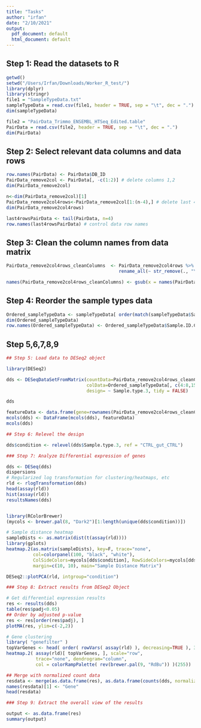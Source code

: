 ```yaml
---
title: "Tasks"
author: "irfan"
date: "2/10/2021"
output:
  pdf_document: default
  html_document: default
---
```


## Step 1: Read the datasets to R

```r

getwd()
setwd("/Users/Irfan/Downloads/Worker_R_test/")
library(dplyr)
library(stringr)
file1 = "SampleTypeData.txt"
sampleTypeData = read.csv(file1, header = TRUE, sep = "\t", dec = ".")
dim(sampleTypeData)

file2 = "PairData_Trimmo_ENSEMBL_HTSeq_Edited.table"
PairData = read.csv(file2, header = TRUE, sep = "\t", dec = ".")
dim(PairData)


```



## Step 2: Select relevant data columns and data rows


```r

row.names(PairData) <- PairData$DB_ID
PairData_remove2col <- PairData[, -c(1:2)] # delete columns 1,2
dim(PairData_remove2col)

n<-dim(PairData_remove2col)[1]
PairData_remove2col4rows<-PairData_remove2col[1:(n-4),] # delete last 4 rows
dim(PairData_remove2col4rows)

last4rowsPairData <- tail(PairData, n=4)
row.names(last4rowsPairData) # control data row names


```


## Step 3: Clean the column names from data matrix


```r

PairData_remove2col4rows_cleanColumns  <- PairData_remove2col4rows %>%
                                          rename_all(~ str_remove(., "\\_S.*"))

names(PairData_remove2col4rows_cleanColumns) <- gsub(x = names(PairData_remove2col4rows_cleanColumns), pattern = "\\.", replacement = "-")  


```


## Step 4: Reorder the sample types data

```r

Ordered_sampleTypeData <- sampleTypeData[ order(match(sampleTypeData$Sample.ID.Corrected, colnames(PairData_remove2col4rows_cleanColumns))), ]
dim(Ordered_sampleTypeData)
row.names(Ordered_sampleTypeData) <- Ordered_sampleTypeData$Sample.ID.Corrected


```
## Step 5,6,7,8,9 
```r
## Step 5: Load data to DESeq2 object 

library(DESeq2)

dds <- DESeqDataSetFromMatrix(countData=PairData_remove2col4rows_cleanColumns, 
                              colData=Ordered_sampleTypeData[, c(4:8,15)], 
                              design= ~ Sample.type.3, tidy = FALSE)

dds

featureData <- data.frame(gene=rownames(PairData_remove2col4rows_cleanColumns))
mcols(dds) <- DataFrame(mcols(dds), featureData)
mcols(dds)

## Step 6: Relevel the design

dds$condition <- relevel(dds$Sample.type.3, ref = "CTRL_gut_CTRL")

### Step 7: Analyze Differential expression of genes

dds <- DESeq(dds)
dispersions
# Regularized log transformation for clustering/heatmaps, etc
rld <- rlogTransformation(dds)
head(assay(rld))
hist(assay(rld))
resultsNames(dds)


library(RColorBrewer)
(mycols <- brewer.pal(8, "Dark2")[1:length(unique(dds$condition))])

# Sample distance heatmap
sampleDists <- as.matrix(dist(t(assay(rld))))
library(gplots)
heatmap.2(as.matrix(sampleDists), key=F, trace="none",
          col=colorpanel(100, "black", "white"),
          ColSideColors=mycols[dds$condition], RowSideColors=mycols[dds$condition],
          margin=c(10, 10), main="Sample Distance Matrix")

DESeq2::plotPCA(rld, intgroup="condition")

### Step 8: Extract results from DESeq2 Object

# Get differential expression results
res <- results(dds)
table(res$padj<0.05)
## Order by adjusted p-value
res <- res[order(res$padj), ]
plotMA(res, ylim=c(-2,2))

# Gene clustering
library( "genefilter" )
topVarGenes <- head( order( rowVars( assay(rld) ), decreasing=TRUE ), 35 )
heatmap.2( assay(rld)[ topVarGenes, ], scale="row",
           trace="none", dendrogram="column",
           col = colorRampPalette( rev(brewer.pal(9, "RdBu")) )(255))

## Merge with normalized count data
resdata <- merge(as.data.frame(res), as.data.frame(counts(dds, normalized=TRUE)), by="row.names", sort=FALSE)
names(resdata)[1] <- "Gene"
head(resdata)

### Step 9: Extract the overall view of the results

output <- as.data.frame(res) 
summary(output)


```

